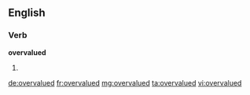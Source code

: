 ==English==

===Verb===
'''overvalued'''

# {{en-past of|overvalue}}

[[de:overvalued]]
[[fr:overvalued]]
[[mg:overvalued]]
[[ta:overvalued]]
[[vi:overvalued]]